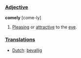 ===[[Adjective]]===
'''comely''' [come-ly]

#[[Pleasing]] or [[attractive]] to the [[eye]].

===[[Translation]]s===
*[[Dutch]]: [[bevallig]]